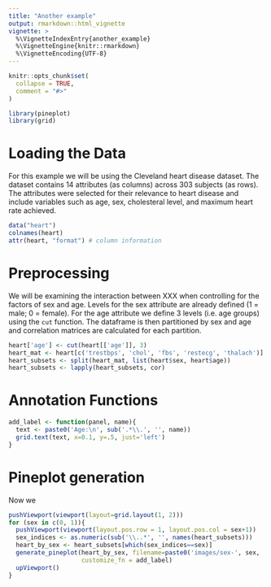 ```yaml
---
title: "Another example"
output: rmarkdown::html_vignette
vignette: >
  %\VignetteIndexEntry{another_example}
  %\VignetteEngine{knitr::rmarkdown}
  %\VignetteEncoding{UTF-8}
---
```


```r
knitr::opts_chunk$set(
  collapse = TRUE,
  comment = "#>"
)
```

```r
library(pineplot)
library(grid)
```

# Loading the Data

For this example we will be using the Cleveland heart disease dataset. The dataset contains 14 attributes (as columns) across 303 subjects (as rows). The attributes were selected for their relevance to heart disease and include variables such as age, sex, cholesteral level, and maximum heart rate achieved.

```r
data("heart")
colnames(heart)
attr(heart, "format") # column information
```

# Preprocessing

We will be examining the interaction between XXX when controlling for the factors of sex and age. Levels for the sex attribute are already defined (1 = male; 0 = female). For the age attribute we define 3 levels (i.e. age groups) using the `cut` function. The dataframe is then partitioned by sex and age and correlation matrices are calculated for each partition.

```r
heart['age'] <- cut(heart[['age']], 3)
heart_mat <- heart[c('trestbps', 'chol', 'fbs', 'restecg', 'thalach')]
heart_subsets <- split(heart_mat, list(heart$sex, heart$age))
heart_subsets <- lapply(heart_subsets, cor)
```

# Annotation Functions

```r
add_label <- function(panel, name){
  text <- paste0('Age:\n', sub('.*\\.', '', name))
  grid.text(text, x=0.1, y=.5, just='left')
}
```

# Pineplot generation

Now we

```r
pushViewport(viewport(layout=grid.layout(1, 2)))
for (sex in c(0, 1)){
  pushViewport(viewport(layout.pos.row = 1, layout.pos.col = sex+1))
  sex_indices <- as.numeric(sub('\\..*', '', names(heart_subsets)))
  heart_by_sex <- heart_subsets[which(sex_indices==sex)]
  generate_pineplot(heart_by_sex, filename=paste0('images/sex-', sex, '_pineplot.pdf'),
                    customize_fn = add_label)
  upViewport()
}
```
